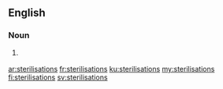 ==English==

===Noun===
{{head|en|noun plural form}}

# {{lb|en|British}} {{plural of|sterilisation|lang=en}}

[[ar:sterilisations]]
[[fr:sterilisations]]
[[ku:sterilisations]]
[[my:sterilisations]]
[[fi:sterilisations]]
[[sv:sterilisations]]
